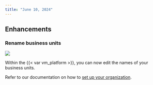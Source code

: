 ```yaml
---
title: "June 10, 2024"
---
```


## Enhancements

<!---
PR #738: [VALIDMIND-178] Edit business unit title
URL: https://github.com/validmind/frontend/pull/738
Labels: enhancement, servicerocket
--->
### Rename business units

![](edit-business-units.gif){fig-alt="A gif showing you the edit business unit name capability."}

Within the {{< var vm_platform >}}, you can now edit the names of your business units. 

::: {.callout title="Learn more about business units"}
Refer to our documentation on how to [set up your organization](/guide/configuration/set-up-your-organization.qmd#business-units).
:::

<!-- ## Other -->

<!---
PR #776: Adds button to Invite Users
URL: https://github.com/validmind/frontend/pull/776
Labels: 
--->
<!-- ### Add send invite button

This had no external release notes but no `internal tag so I am commenting it out. -->


